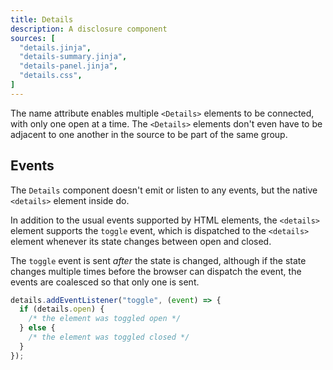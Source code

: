 ```yaml
---
title: Details
description: A disclosure component
sources: [
  "details.jinja",
  "details-summary.jinja",
  "details-panel.jinja",
  "details.css",
]
---
```


<Example name="ui.Details" />

The name attribute enables multiple `<Details>` elements to be connected, with only one open at a time. The `<Details>` elements don't even have to be adjacent to one another in the source to be part of the same group.

<Example name="ui.Accordion" />


## Events

The `Details` component doesn't emit or listen to any events, but the native `<details>` element inside do.

In addition to the usual events supported by HTML elements, the `<details>` element supports the `toggle` event,
which is dispatched to the `<details>` element whenever its state changes between open and closed.

The `toggle` event is sent *after* the state is changed, although if the state changes multiple times before the
browser can dispatch the event, the events are coalesced so that only one is sent.

```js
details.addEventListener("toggle", (event) => {
  if (details.open) {
    /* the element was toggled open */
  } else {
    /* the element was toggled closed */
  }
});
```
